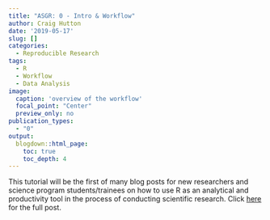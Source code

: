 ```yaml
---
title: "ASGR: 0 - Intro & Workflow"
author: Craig Hutton
date: '2019-05-17'
slug: []
categories:
  - Reproducible Research
tags:
  - R
  - Workflow
  - Data Analysis
image: 
  caption: 'overview of the workflow'
  focal_point: "Center"
  preview_only: no
publication_types:
  - "0"  
output:
  blogdown::html_page:
    toc: true
    toc_depth: 4
---
```


<!-- # Publication type. -->
<!-- # Legend: -->
<!-- # 0 = Uncategorized -->
<!-- # 1 = Conference proceedings -->
<!-- # 2 = Journal -->
<!-- # 3 = Work in progress -->
<!-- # 4 = Technical report -->
<!-- # 5 = Book -->
<!-- # 6 = Book chapter -->

This tutorial will be the first of many blog posts for new researchers and science program students/trainees on how to use R as an analytical and productivity tool in the process of conducting scientific research.
Click [here](https://craig.rbind.io/post/a-scientist-s-guide-to-r-intro-basic-workflow/) for the full post.
